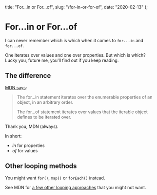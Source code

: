   title: "For...in or For...of",
  slug: "/for-in-or-for-of",
  date: "2020-02-13"
};

# For...in or For...of

I can never remember which is which when it comes to `for...in` and `for...of`.

One iterates over values and one over properties. But which is which? Lucky you, future me, you'll find out if you keep reading.

## The difference

[MDN says](https://developer.mozilla.org/en-US/docs/Web/JavaScript/Reference/Statements/for...of#difference_between_for...of_and_for...in):

> The for...in statement iterates over the enumerable properties of an object, in an arbitrary order.
>
>The for...of statement iterates over values that the iterable object defines to be iterated over.

Thank you, MDN (always).

In short:

- _in_ for properties
- _of_ for values

## Other looping methods

You might want `for()`, `map()` or `forEach()` instead.

See MDN for [a few other looping approaches](https://developer.mozilla.org/en-US/docs/Web/JavaScript/Guide/Loops_and_iteration) that you might not want.
